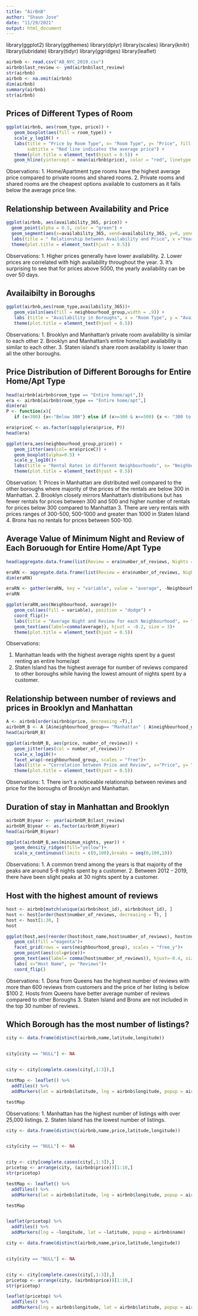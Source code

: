 ---
title: "AirBnB"
author: "Shaun Jose"
date: "11/29/2021"
output: html_document
---


library(ggplot2)
library(ggthemes)
library(dplyr)
library(scales)
library(knitr)
library(lubridate)
library(tidyr)
library(ggridges)
library(leaflet)


```{r}
airbnb <- read.csv("AB_NYC_2019.csv")
airbnb$last_review <- ymd(airbnb$last_review)
str(airbnb)
airbnb <- na.omit(airbnb)
dim(airbnb)
summary(airbnb)
str(airbnb)
```



## Prices of Different Types of Room

```{r}
ggplot(airbnb, aes(room_type, price)) +
   geom_boxplot(aes(fill = room_type)) +
   scale_y_log10() +
   labs(title = "Price by Room Type", x= "Room Type", y= "Price", fill = "Room Type",
        subtitle = "Red line indicates the average price") +
   theme(plot.title = element_text(hjust = 0.5)) +
   geom_hline(yintercept = mean(airbnb$price), color = "red", linetype = 5)
```
Observations:
1. Home/Apartment type rooms have the highest average price compared to private rooms and shared rooms. 
2. Private rooms and shared rooms are the cheapest options available to customers as it falls below the average price line.


## Relationship between Availability and Price

```{r}
ggplot(airbnb, aes(availability_365, price)) +
  geom_point(alpha = 0.5, color = "green") + 
  geom_segment(aes(x=availability_365, xend=availability_365, y=0, yend=price)) +
  labs(title = " Relationship between Availability and Price", x ="Yearly Availability", y= "Price")+
  theme(plot.title = element_text(hjust = 0.5))
```
Observations:
1. Higher prices generally have lower availability.
2. Lower prices are correlated with high availability throughout the year. 
3. It's surprising to see that for prices above 5000, the yearly availability can be over 50 days. 


## Availaibilty in Boroughs 

```{r}
ggplot(airbnb,aes(room_type,availability_365))+
   geom_violin(aes(fill = neighbourhood_group,width = .9)) +
   labs (title = "Availability in Boroughs", x = "Room Type", y = "Availability", fill ="Boroughs")+
   theme(plot.title = element_text(hjust = 0.5))
```
Observations:
1. Brooklyn and Manhattan's private room availability is similar to each other
2. Brooklyn and Manhattan's entire home/apt availability is similar to each other.
3. Staten island's share room availability is lower than all the other boroughs. 

## Price Distribution of Different Boroughs for Entire Home/Apt Type

```{r}
head(airbnb[airbnb$room_type == "Entire home/apt",]) 
era <- airbnb[airbnb$room_type == "Entire home/apt",]
dim(era)
P <- function(x){
   if (x<300) {x<-"Below 300"} else if (x>=300 & x<=500) {x <- "300 to 500"} else if (x>500 & x<1000) {x <-"between 500-1000"} else {x <- "above 1000"}}

era$priceC <- as.factor(sapply(era$price, P))
head(era)
```
```{r}
ggplot(era,aes(neighbourhood_group,price)) +
   geom_jitter(aes(col= era$priceC)) +
   geom_boxplot(alpha=0.5) +
   scale_y_log10()+
   labs(title = "Rental Rates in different Neighbourhoods", x= "Neighbourhood", y= "Price", col = "Rental Rate") +
   theme(plot.title = element_text(hjust = 0.5))
```
Observation:
1. Prices in Manhattan are distributed well compared to the other boroughs where majority of the prices of the rentals are below 300 in Manhattan.
2. Brooklyn closely mirrors Manhattan's distributions but has fewer rentals for prices between 300 and 500 and higher number of rentals for prices below 300 compared to Manhattan
3. There are very rentals with prices ranges of 300-500, 500-1000 and greater than 1000 in Staten Island
4. Bronx has no rentals for prices between 500-100. 


## Average Value of Minimum Night and Review of Each Boruough for Entire Home/Apt Type

```{r}
head(aggregate.data.frame(list(Review = era$number_of_reviews, Nights = era$minimum_nights), by = list(Neighbourhood = era$neighbourhood_group), mean))

eraRN <- aggregate.data.frame(list(Review = era$number_of_reviews, Nights = era$minimum_nights), by = list(Neighbourhood = era$neighbourhood_group), mean)
dim(eraRN)

eraRN <- gather(eraRN, key = "variable", value = "average", -Neighbourhood)
eraRN
```


```{r}
ggplot(eraRN,aes(Neighbourhood, average))+
   geom_col(aes(fill = variable), position = "dodge") +
   coord_flip()+
   labs(title = "Average Night and Review for each Neighbourhood", x= "Group of Neighb", y = "Value", fill = "Variable")+
   geom_text(aes(label=comma(average)), hjust = -0.2, size = 3)+
   theme(plot.title = element_text(hjust = 0.5))
```
Observations:

1. Manhattan leads with the highest average nights spent by a guest renting an entire home/apt
2. Staten Island has the highest average for number of reviews compared to other boroughs while having the lowest amount of nights spent by a customer.

## Relationship between number of reviews and prices in Brooklyn and Manhattan

```{r}
A <- airbnb[order(airbnb$price, decreasing =T),]
airbnbM_B <- A [A$neighbourhood_group== "Manhattan" | A$neighbourhood_group== "Brooklyn", ]
head(airbnbM_B)
```


```{r}
ggplot(airbnbM_B, aes(price, number_of_reviews)) +
   geom_jitter(aes(col = number_of_reviews))+
   scale_x_log10()+
   facet_wrap(~neighbourhood_group, scales = "free")+
   labs(title = "Correlation between Price and Review", x="Price", y= "Number of Reviews" )+
   theme(plot.title = element_text(hjust = 0.5))
```
Observations:
1. There isn't a noticeable relationship between reviews and price for the boroughs of Brooklyn and Manhattan.


## Duration of stay in Manhattan and Brooklyn
```{r}
airbnbM_B$year <- year(airbnbM_B$last_review)
airbnbM_B$year <- as.factor(airbnbM_B$year)
head(airbnbM_B$year)
```

```{r}
ggplot(airbnbM_B,aes(minimum_nights, year)) +
   geom_density_ridges(fill="yellow")+
   scale_x_continuous(limits = c(0,100),breaks = seq(0,100,10))
```
Observations: 
1. A common trend among the years is that majority of the peaks are around 5-8 nights spent by a customer.
2. Between 2012 - 2019, there have been slight peaks at 30 nights spent by a customer.

## Host with the highest amount of reviews

```{r}
host <- airbnb[match(unique(airbnb$host_id), airbnb$host_id), ]
host <- host[order(host$number_of_reviews, decreasing = T), ]
host <- host[1:30, ]
host
```



```{r}
ggplot(host,aes(reorder(host$host_name,host$number_of_reviews), host$number_of_reviews))+
   geom_col(fill ="magenta")+
   facet_grid(rows = vars(neighbourhood_group), scales = "free_y")+
   geom_point(aes(col=price))+
   geom_text(aes(label= comma(host$number_of_reviews)), hjust=-0.4, size = 3)+
   labs( x="Host Name", y= "Reviews")+
   coord_flip()
```
Observations: 
1. Dona from Queens has the highest number of reviews with more than 600 reviews from customers and the price of her listing is below $100
2. Hosts from Queens have better average number of reviews compared to other Boroughs
3. Staten Island and Bronx are not included in the top 30 number of reviews.

## Which Borough has the most number of listings?
```{r}

city <- data.frame(distinct(airbnb,name,latitude,longitude))


city[city == "NULL"] <- NA


city <- city[complete.cases(city[,1:3]),]

testMap <- leaflet() %>%
  addTiles() %>% 
  addMarkers(lat = airbnb$latitude, lng = airbnb$longitude, popup = airbnb$name, clusterOptions = markerClusterOptions())

testMap

```
Observations:
1. Manhattan has the highest number of listings with over 25,000 listings.
2. Staten Island has the lowest number of listings.


```{r}
city <- data.frame(distinct(airbnb,name,price,latitude,longitude))


city[city == "NULL"] <- NA


city <- city[complete.cases(city[,1:3]),]
pricetop <- arrange(city, (airbnb$price))[1:10,]
str(pricetop)

testMap <- leaflet() %>%
  addTiles() %>% 
  addMarkers(lat = airbnb$latitude, lng = airbnb$longitude, popup = airbnb$name, clusterOptions = markerClusterOptions())

testMap


leaflet(pricetop) %>% 
  addTiles() %>%
  addMarkers(lng = ~longitude, lat = ~latitude, popup = airbnb$name)

```




```{r}
city <- data.frame(distinct(airbnb,name,price,latitude,longitude))


city[city == "NULL"] <- NA


city <- city[complete.cases(city[,1:3]),]
pricetop <- arrange(city, (airbnb$price))[1:10,]
str(pricetop)

leaflet(pricetop) %>% 
  addTiles() %>%
  addMarkers(lng = airbnb$longitude, lat = airbnb$latitude, popup = airbnb$name)
```

